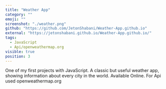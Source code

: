 ```yaml
---
title: "Weather App"
category: ""
emoji: ""
screenshot: "./weather.png"
github: "https://github.com/JetonShabani/Weather-App.github.io"
external: "https://jetonshabani.github.io/Weather-App.github.io/"
tags:
  - JavaScript
  - Api/openweathermap.org
visible: true
position: 3
---
```



One of my first projects with JavaScript. 
A classic but useful weather app, showing information about every city in the world. 
Available Online.
For Api used openweathermap.org